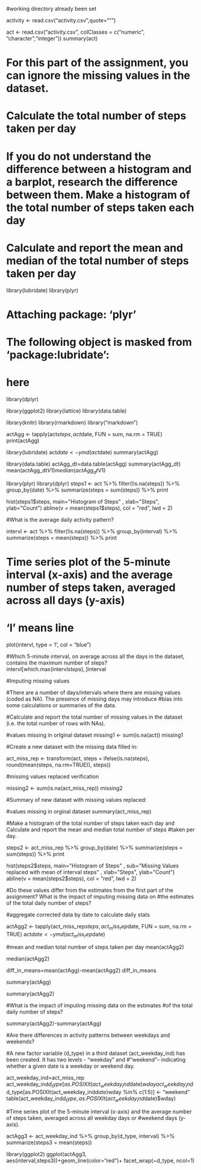 #working directory already been set

activity <- read.csv("activity.csv",quote="\"")

act <- read.csv("activity.csv",
                colClasses = c("numeric", "character","integer"))
summary(act)




# For this part of the assignment, you can ignore the missing values in the dataset.
 
# Calculate the total number of steps taken per day
# If you do not understand the difference between a histogram and a barplot, research the difference between them. Make a histogram of the total number of steps taken each day
# Calculate and report the mean and median of the total number of steps taken per day


library(lubridate)
library(plyr)


# Attaching package: 'plyr'
# The following object is masked from 'package:lubridate':
#     here

library(dplyr)

library(ggplot2)
library(lattice)
library(data.table)

library(knitr)
library(rmarkdown)
library("markdown")



actAgg <- tapply(act$steps, act$date, FUN = sum, na.rm = TRUE)
print(actAgg)

library(lubridate)
act$date <- ymd(act$date)
summary(actAgg)

library(data.table)
actAgg_dt=data.table(actAgg)
summary(actAgg_dt)
mean(actAgg_dt$V1)
median(actAgg_dt$V1)

library(plyr)
library(dplyr)
steps1 <- act %>%
  filter(!is.na(steps)) %>%
  group_by(date) %>%
  summarize(steps = sum(steps)) %>%
  print
  
  hist(steps1$steps, main="Histogram of Steps" ,
     xlab="Steps", ylab="Count") 
abline(v = mean(steps1$steps), col = "red", lwd = 2)

#What is the average daily activity pattern?

intervl <- act %>%
  filter(!is.na(steps)) %>%
  group_by(interval) %>%
  summarize(steps = mean(steps)) %>%
  print 
  

# Time series plot of the 5-minute interval (x-axis) and the average number of steps taken, averaged across all days (y-axis)  
# 'l' means line  
plot(intervl, type = 'l', col = "blue")

#Which 5-minute interval, on average across all the days in the dataset, contains the maximum number of steps?
intervl[which.max(intervl$steps), ]$interval


#Imputing missing values

#There are a number of days/intervals where there are missing values (coded as NA). The presence of missing days may introduce #bias into some calculations or summaries of the data.

#Calculate and report the total number of missing values in the dataset (i.e. the total number of rows with NAs).

#values missing in orIginal dataset
missing1 <- sum(is.na(act))
missing1


#Create a new dataset with the missing data filled in:

act_miss_rep  <- transform(act, steps = ifelse(is.na(steps), round(mean(steps, na.rm=TRUE)), steps))


#missing values replaced verification

missing2 <- sum(is.na(act_miss_rep))
missing2


#Summary of new dataset with missing values replaced:

#values missing in orginal dataset
summary(act_miss_rep)


#Make a histogram of the total number of steps taken each day and Calculate and report the mean and median total number of steps #taken per day.

steps2 <- act_miss_rep %>%
  group_by(date) %>%
  summarize(steps = sum(steps)) %>%
  print 
  
  
hist(steps2$steps, main="Histogram of Steps" , sub="Missing Values replaced with mean of interval steps" ,
     xlab="Steps", ylab="Count") 
abline(v = mean(steps2$steps), col = "red", lwd = 2)


#Do these values differ from the estimates from the first part of the assignment? What is the impact of imputing missing data on #the estimates of the total daily number of steps?

#aggregate corrected data by date to calculate daily stats 

actAgg2 <- tapply(act_miss_rep$steps, act_miss_rep$date, FUN = sum, na.rm = TRUE)
act$date <- ymd(act_miss_rep$date)

#mean and median total number of steps taken per day
mean(actAgg2)

median(actAgg2)


diff_in_means=mean(actAgg)-mean(actAgg2)
diff_in_means


summary(actAgg)


summary(actAgg2)

#What is the impact of imputing missing data on the estimates 
#of the total daily number of steps?

summary(actAgg2)-summary(actAgg)


#Are there differences in activity patterns between weekdays and weekends?

#A new factor variable (d_type) in a third dataset (act_weekday_ind) has been created. It has two levels - “weekday” and #“weekend”– indicating whether a given date is a weekday or weekend day.

act_weekday_ind=act_miss_rep
act_weekday_ind$d_type[as.POSIXlt(act_weekday_ind$date)$wday %in% c(0,6)] <- "weekday"
act_weekday_ind$d_type[as.POSIXlt(act_weekday_ind$date)$wday %in% c(1:5)] <- "weekend"
table(act_weekday_ind$d_type,as.POSIXlt(act_weekday_ind$date)$wday)


#Time series plot of the 5-minute interval (x-axis) and the average number of steps taken, averaged across all weekday days or #weekend days (y-axis).

actAgg3 <- act_weekday_ind  %>% 
  group_by(d_type, interval) %>%
  summarize(steps3 = mean(steps))
  
  
  library(ggplot2)
ggplot(actAgg3, aes(interval,steps3))+geom_line(color="red")+
    facet_wrap(~d_type, ncol=1)

